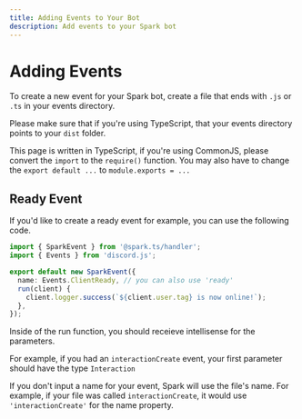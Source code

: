```yaml
---
title: Adding Events to Your Bot
description: Add events to your Spark bot
---
```


# Adding Events

To create a new event for your Spark bot, create a file that ends with `.js` or `.ts` in your events directory.

Please make sure that if you're using TypeScript, that your events directory points to your `dist` folder.

This page is written in TypeScript, if you're using CommonJS, please convert the `import` to the `require()` function. You may also have to change the `export default ...` to `module.exports = ...`

## Ready Event

If you'd like to create a ready event for example, you can use the following code.

```ts filename="src/events/ready.ts"
import { SparkEvent } from '@spark.ts/handler';
import { Events } from 'discord.js';

export default new SparkEvent({
  name: Events.ClientReady, // you can also use 'ready'
  run(client) {
    client.logger.success(`${client.user.tag} is now online!`);
  },
});
```

Inside of the run function, you should receieve intellisense for the parameters.

For example, if you had an `interactionCreate` event, your first parameter should have the type `Interaction`

If you don't input a name for your event, Spark will use the file's name. For example, if your file was called `interactionCreate`, it would use `'interactionCreate'` for the name property.
